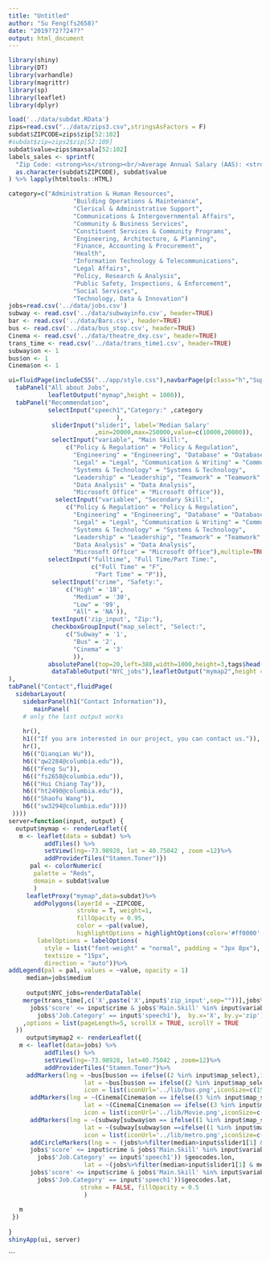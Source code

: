 ```yaml
---
title: "Untitled"
author: "Su Feng(fs2658)"
date: "2019??2??24??"
output: html_document
---
```


```r
library(shiny)
library(DT)
library(varhandle)
library(magrittr)
library(sp)
library(leaflet)
library(dplyr)
```

```r
load('../data/subdat.RData')
zips=read.csv("../data/zips3.csv",stringsAsFactors = F)
subdat$ZIPCODE=zips$zip[52:102]
#subdat$zip=zips2$zip[52:109]
subdat$value=zips$maxsala[52:102]
labels_sales <- sprintf(
  "Zip Code: <strong>%s</strong><br/>Average Annual Salary (AAS): <strong>$%g/yr<sup></sup></strong>",
  as.character(subdat$ZIPCODE), subdat$value
) %>% lapply(htmltools::HTML)
```


```r
category=c("Administration & Human Resources",
                  "Building Operations & Maintenance",
                  "Clerical & Administrative Support",
                  "Communications & Intergovernmental Affairs",
                  "Community & Business Services",
                  "Constituent Services & Community Programs",
                  "Engineering, Architecture, & Planning",
                  "Finance, Accounting & Procurement",
                  "Health",
                  "Information Technology & Telecommunications",
                  "Legal Affairs",
                  "Policy, Research & Analysis",
                  "Public Safety, Inspections, & Enforcement",
                  "Social Services",
                  "Technology, Data & Innovation")
jobs=read.csv('../data/jobs.csv')
subway <- read.csv('../data/subwayinfo.csv', header=TRUE)
bar <- read.csv('../data/Bars.csv', header=TRUE)
bus <- read.csv('../data/bus_stop.csv', header=TRUE)
Cinema <- read.csv('../data/theatre_dxy.csv', header=TRUE)
trans_time <- read.csv('../data/trans_time1.csv', header=TRUE)
subway$on <- 1
bus$on <- 1
Cinema$on <- 1
```


```r
ui=fluidPage(includeCSS("../app/style.css"),navbarPage(p(class="h","SuperHunt"),id = "inTabset",
  tabPanel("All about Jobs",
           leafletOutput("mymap",height = 1000)),
  tabPanel("Recommendation",
           selectInput("speech1","Category:" ,category
                              ),
            sliderInput("slider1", label='Median Salary'
                        ,min=20000,max=250000,value=c(10000,20000)),
            selectInput("variable", "Main Skill:",
                c("Policy & Regulation" = "Policy & Regulation", 
                  "Engineering" = "Engineering", "Database" = "Database", 
                  "Legal" = "Legal", "Communication & Writing" = "Communication & Writing",
                  "Systems & Technology" = "Systems & Technology", 
                  "Leadership" = "Leadership", "Teamwork" = "Teamwork",
                  "Data Analysis" = "Data Analysis", 
                  "Microsoft Office" = "Microsoft Office")),
             selectInput("variablee", "Secondary Skill:",
                c("Policy & Regulation" = "Policy & Regulation", 
                  "Engineering" = "Engineering", "Database" = "Database", 
                  "Legal" = "Legal", "Communication & Writing" = "Communication & Writing",
                  "Systems & Technology" = "Systems & Technology", 
                  "Leadership" = "Leadership", "Teamwork" = "Teamwork",
                  "Data Analysis" = "Data Analysis", 
                  "Microsoft Office" = "Microsoft Office"),multiple=TRUE),
           selectInput("fulltime", "Full Time/Part Time:",
                       c("Full Time" = "F",
                        "Part Time" = "P")),
            selectInput("crime", "Safety:",
                c("High" = '18', 
                  "Medium" = '30', 
                  "Low" = '99', 
                  "All" = 'NA')),
            textInput('zip_input', "Zip:"),
            checkboxGroupInput("map_select", "Select:",
                c("Subway" = '1',
                  "Bus" = '2',
                  "Cinema" = '3'
                  )),
           absolutePanel(top=20,left=380,width=1000,height=3,tags$head(tags$style("#NYC_jobs {white-space: nowrap;}")),
            dataTableOutput("NYC_jobs"),leafletOutput("mymap2",height = 450))
),
tabPanel("Contact",fluidPage(
  sidebarLayout(
    sidebarPanel(h1("Contact Information")),
       mainPanel(
    # only the last output works
    
    hr(),
    h1(("If you are interested in our project, you can contact us.")),
    hr(),
    h6(("Qianqian Wu")),
    h6(("qw2284@columbia.edu")),
    h6(("Feng Su")),
    h6(("fs2658@columbia.edu")),
    h6(("Hui Chiang Tay")),
    h6(("ht2490@columbia.edu")),
    h6(("Shaofu Wang")),
    h6(("sw3294@columbia.edu"))))
 ))))
server=function(input, output) {
  output$mymap <- renderLeaflet({
   m <- leaflet(data = subdat) %>%
          addTiles() %>%
          setView(lng=-73.98928, lat = 40.75042 , zoom =12)%>%
          addProviderTiles("Stamen.Toner")})
      pal <- colorNumeric(
       palette = "Reds",
       domain = subdat$value
       )
     leafletProxy("mymap",data=subdat)%>%
       addPolygons(layerId = ~ZIPCODE,
                   stroke = T, weight=1,
                   fillOpacity = 0.95,
                   color = ~pal(value),
                   highlightOptions = highlightOptions(color='#ff0000', opacity = 0.5, weight = 4, fillOpacity = 0.9,bringToFront = TRUE, sendToBack = TRUE),label = labels_sales,
        labelOptions = labelOptions(
          style = list("font-weight" = "normal", padding = "3px 8px"),
          textsize = "15px",
          direction = "auto"))%>%
addLegend(pal = pal, values = ~value, opacity = 1)
     median=jobs$medium
     
     output$NYC_jobs=renderDataTable(
    merge(trans_time[,c('X',paste('X',input$'zip_input',sep=""))],jobs%>%filter(median>input$slider1[1] & median<input$slider1[2]&
      jobs$'score' <= input$crime & jobs$'Main.Skill' %in% input$variablee & jobs$'Full.Time.Part.Time.indicator' == input$fulltime &
        jobs$'Job.Category' == input$'speech1'),  by.x='X', by.y='zip')  
    ,options = list(pageLength=5, scrollX = TRUE, scrollY = TRUE
  ))
     output$mymap2 <- renderLeaflet({
   m <- leaflet(data=jobs) %>%
          addTiles() %>%
          setView(lng=-73.98928, lat=40.75042 , zoom=12)%>%
          addProviderTiles("Stamen.Toner")%>%
     addMarkers(lng = ~bus[bus$on == ifelse((2 %in% input$map_select),1,0),]$LONGITUDE,
                     lat = ~bus[bus$on == ifelse((2 %in% input$map_select),1,0),]$LATITUDE,
                     icon = list(iconUrl='../lib/bus.png',iconSize=c(15,15)))%>%
      addMarkers(lng = ~(Cinema[Cinema$on == ifelse((3 %in% input$map_select),1,0),])$lon,
                     lat = ~(Cinema[Cinema$on == ifelse((3 %in% input$map_select),1,0),])$lat,
                     icon = list(iconUrl='../lib/Movie.png',iconSize=c(15,15)))%>%
      addMarkers(lng = ~(subway[subway$on == ifelse((1 %in% input$map_select),1,0),])$Station.Longitude,
                     lat = ~(subway[subway$on ==ifelse((1 %in% input$map_select),1,0),])$Station.Latitude,
                     icon = list(iconUrl='../lib/metro.png',iconSize=c(15,15)))%>%
      addCircleMarkers(lng = ~ (jobs%>%filter(median>input$slider1[1] & median<input$slider1[2]&
      jobs$'score' <= input$crime & jobs$'Main.Skill' %in% input$variablee & jobs$Full.Time.Part.Time.indicator == input$fulltime &
        jobs$'Job.Category' == input$'speech1')) $geocodes.lon,
                     lat = ~(jobs%>%filter(median>input$slider1[1] & median<input$slider1[2]&
      jobs$'score' <= input$crime & jobs$'Main.Skill' %in% input$variablee & jobs$Full.Time.Part.Time.indicator == input$fulltime &
        jobs$'Job.Category' == input$'speech1'))$geocodes.lat,
                    stroke = FALSE, fillOpacity = 0.5
                     )
     
   m
 })
  
}
shinyApp(ui, server)

```

```

